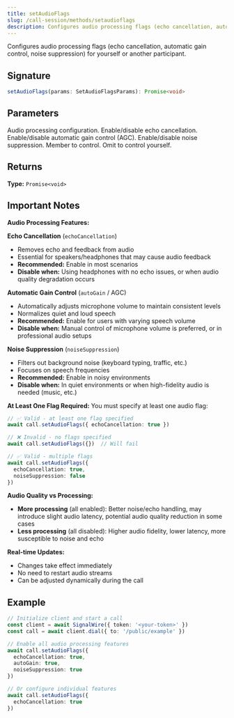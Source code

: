 ```yaml
---
title: setAudioFlags
slug: /call-session/methods/setaudioflags
description: Configures audio processing flags (echo cancellation, automatic gain control, noise suppression) for yourself or another participant.
---
```



Configures audio processing flags (echo cancellation, automatic gain control, noise suppression) for yourself or another participant.

## Signature

```typescript
setAudioFlags(params: SetAudioFlagsParams): Promise<void>
```

## Parameters

<APIField name="params" type="[SetAudioFlagsParams](/sdks/signalwire-client-sdk/types#setaudioflagsparams)" required>
  Audio processing configuration.
</APIField>

<APIField name="params.echoCancellation" type="boolean">
  Enable/disable echo cancellation.
</APIField>

<APIField name="params.autoGain" type="boolean">
  Enable/disable automatic gain control (AGC).
</APIField>

<APIField name="params.noiseSuppression" type="boolean">
  Enable/disable noise suppression.
</APIField>

<APIField name="params.memberId" type="string" default="Your member ID">
  Member to control. Omit to control yourself.
</APIField>

## Returns

**Type:** `Promise<void>`

## Important Notes

**Audio Processing Features:**

**Echo Cancellation** (`echoCancellation`)
- Removes echo and feedback from audio
- Essential for speakers/headphones that may cause audio feedback
- **Recommended:** Enable in most scenarios
- **Disable when:** Using headphones with no echo issues, or when audio quality degradation occurs

**Automatic Gain Control** (`autoGain` / AGC)
- Automatically adjusts microphone volume to maintain consistent levels
- Normalizes quiet and loud speech
- **Recommended:** Enable for users with varying speech volume
- **Disable when:** Manual control of microphone volume is preferred, or in professional audio setups

**Noise Suppression** (`noiseSuppression`)
- Filters out background noise (keyboard typing, traffic, etc.)
- Focuses on speech frequencies
- **Recommended:** Enable in noisy environments
- **Disable when:** In quiet environments or when high-fidelity audio is needed (music, etc.)

**At Least One Flag Required:** You must specify at least one audio flag:

```typescript
// ✅ Valid - at least one flag specified
await call.setAudioFlags({ echoCancellation: true })

// ❌ Invalid - no flags specified
await call.setAudioFlags({})  // Will fail

// ✅ Valid - multiple flags
await call.setAudioFlags({
  echoCancellation: true,
  noiseSuppression: false
})
```

**Audio Quality vs Processing:**
- **More processing** (all enabled): Better noise/echo handling, may introduce slight audio latency, potential audio quality reduction in some cases
- **Less processing** (all disabled): Higher audio fidelity, lower latency, more susceptible to noise and echo

**Real-time Updates:**
- Changes take effect immediately
- No need to restart audio streams
- Can be adjusted dynamically during the call

## Example

```typescript
// Initialize client and start a call
const client = await SignalWire({ token: '<your-token>' })
const call = await client.dial({ to: '/public/example' })

// Enable all audio processing features
await call.setAudioFlags({
  echoCancellation: true,
  autoGain: true,
  noiseSuppression: true
})

// Or configure individual features
await call.setAudioFlags({
  echoCancellation: true
})
```
